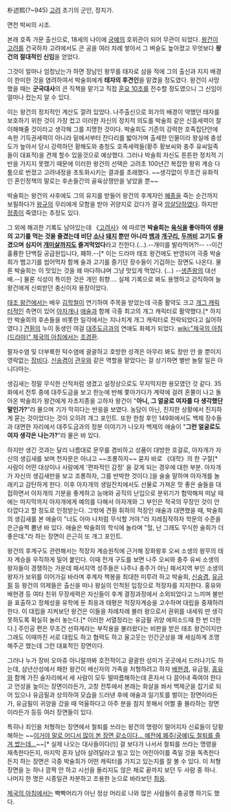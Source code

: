 朴述熙(?~945)
[[고려]] 초기의 군인, 정치가.

면천 박씨의 시조.

본래 호족 가문 출신으로, 18세의 나이에 [[궁예]]의 호위관이 되어 무관이 되었다. [[왕건]]이 [[고려]]를 건국하자 고려에서도 큰 공을 여러 차례 쌓아서 그 벼슬도 높아졌고 무엇보다 '''왕건의 절대적인 신임'''을 얻었다.

그것이 얼마나 엄청났는가 하면 장남인 왕무를 태자로 삼을 적에 그의 출신과 지지 배경이 한미한 것을 염려하여서 박술희에게 '''태자의 후견인'''을 맡겼을 정도였다. 왕건이 사망했을 때는 '''군국대사'''의 큰 직책을 맡기고 직접 [[훈요 10조]]를 전수할 정도였으니 그 신임이 얼마나 컸는지 알 수 있다.

이는 왕건의 정치적인 계산도 깔려 있었다. 나주출신으로 외가의 배경이 약했던 태자를 보호하기 위한 것이 가장 컸고 이러한 자신의 정치적 의도를 박술희 같은 신흥세력이 잘 이해해줄 것이라고 생각해 그를 지명한 것이다. 박술희도 기존의 강력한 호족집단안에 속한 기득권세력이 아니라 밑에서부터 잔다리를 밟아가며 출세한 인물이라 왕실에 충성도가 높아서 당시 강력하던 황해도와 충청도 호족세력들(황주 황보씨와 충주 유씨일족들이 대표적)을 견제 할수 있을것으로 예상했다. 그러나 박술희 자신도 튼튼한 정치적 기반을 가지지 못했기 때문에 이러한 왕건의 선택은 고려초 100년간 복잡한 왕위 계승 다툼으로 번졌고  고려내정을 초토화시키는 결과를 초래했다. ~~생각없이 무조건 유화적인 혼인정책의 말로는 후손들간의 골육상쟁만을 낳았을 뿐~~

박술희는 왕건의 사후에도 그의 유지를 받들어 왕건의 후계자인 [[혜종]]을 죽는 순간까지 보필하다가 [[왕규]]의 무리에게 모함을 받아 귀양지로 갔다가 결국 [[암살]]당하였다. 하지만 [[정종]]이 죽였다는 추정도 있다.

그 외에 해괴한 기록도 남아있는데 《[[고려사]]》에 따르면 '''박술희는 [[육식]]을 좋아하여 생물의 고기를 먹는 것을 즐겼는데 비단 [[소]]나 [[돼지]] 뿐만 아니라 [[뱀]]과 [[개구리]], [[두꺼비]] 고기도 즐겼으며 심지어 [[개미]]살까지도 즐겨먹었다'''라고 전한다.(…).--개미를 발라먹어?!-- --이건 훌륭한 단백질 공급원입니다, 폐하.--[* 이는 드라마 태조 왕건에도 반영되어 극중 박술희가 뱀고기를 씹어먹자 함께 술과 고기를 즐기던 장수들이 기겁하는 장면도 나온다. 물론 박술희는 이 맛있는 것을 왜 마다하냐며 그냥 맛있게 먹었다. (…) --[[생존왕]]의 대선배.--] 물론 식성이 특이한 것은 개인 취향…. 실제 기록으로 봐도 용맹하고 강직하여 늘 왕건에게 신뢰받던 충신이자 용장이었다.

[[태조 왕건]]에서는 배우 [[김학철]]이 연기하여 주목을 받았는데 극중 활약도 크고 [[개그 캐릭터]]적인 측면이 있어 [[아자개]]나 [[애술]]과 함께 극중 최고의 개그 캐릭터로 활약했다.[* 하지만 박술희의 후손들을 비롯한 일각에서는 지나치게 개그 캐릭터로 전락되었다고 싫어하였다.] [[견훤]]의 누이 동생인 여걸 [[대주도금]]과의 연애도 화제가 되었다. [[wiki:"제국의 아침(드라마)" 제국의 아침]]에서는 [[조경환]].

팔자수염 및 더부룩한 턱수염에 괄괄하고 호방한 성격은 아무리 봐도 창만 안 쓸 뿐이지 영락없는 [[장비]]다. [[신숭겸]]이 [[관우]]와 같은 역할을 맡았다는 걸 상기하면 별반 놀랄 일은 아니다마는. 

생김새는 정말 무식한 산적처럼 생겼고 설정상으로도 무지막지한 용모였던 것 같다. 35화에서 전투 중에 대주도금을 보고 한눈에 반해 쫓아가다가 계략에 걸려 혼쭐이 나고 돌아온 박술희가 왕건에게 자초지종을 고하자 왕건이 "'''아니, 그 얼굴로 여자를 다 생각했단 말인가?'''"라 물으며 기가 막히다는 반응을 보였다. 농담이 아닌, 진지한 상황에서 진지하게 묻는 것이었다는 것이 오히려 개그 포인트. 또한 한참 후인 149화에서도 백제 장수들과 대면한 자리에서 대주도금과의 정분 이야기가 나오자 백제의 애술이 "'''그런 얼굴로도 여자 생각은 나는가?'''"라 물은 바 있다. 

하지만 생긴 것과는 달리 나름대로 문무를 겸비하고 성품이 대방한 호걸로, 아자개가 자신의 생김새를 보며 천자문은 아냐고 ~~조롱하자~~ 묻자 바로 《대학》의 한 구절[* 사람이 어떤 대상이나 사람에게 '편파적인 감정' 을 갖게 되는 경우에 대한 부분. 아자개가 자신의 생김새만을 보고 조롱하자, 그를 반박한 것이다.]을 술술 말하며 아자개를 놀래키고 감탄하게 한다. 이후 아자개의 생일잔치에서도 선물로 가져온 맛 좋은 술들을 대접하면서 아자개의 기분을 좋게하고 능애와 공직의 난입으로 분위기가 험악해져 떠날 때에는 마지막까지 아자개에게 예의를 다해서 아자개와 그 부인은 적국의 무장인 것이 안타깝다고 할 정도로 인정받는다. 그밖에 견훤 휘하의 적장인 애술과 대면했을 때, 박술희의 생김새를 본 애술이 "너도 아마 나처럼 무식할 거야."라 지레짐작하자 학문의 수준을 은근슬쩍 뽐낸 바 있다. 애술은 박술희의 학식에 놀라며 "헐, 난 그래도 무식한 술희가 더 좋은데."라 하는 장면이 은근히 또 개그 포인트.

왕건의 후계구도 관련해서는 적장자 계승원칙에 근거해 장화왕후 오씨 소생의 왕무의 태자 계승을 우직하게 밀어 붙인다. 이때 전개 구도를 보면 나주 오씨와 충주 유씨 소생의 왕자들이 경쟁하는 가운데 패서지역 성주들은 나주나 충주가 아닌 패서지역 부인 소생의 왕자가 보위를 이어가길 바라며 후계자 책봉을 최대한 미루려 하고 박술희, [[신숭겸]], [[유금필]] 등 왕건의 의제들은 출신을 떠나 왕실의 인척된 입장으로 적장자를 지지한다. 홍유와 배현경 등 여타 친위 무장세력은 자신들이 후계 결정과정에서 소외되었다고 느끼며 불만을 표출하고 정체성을 유학에 둔 최응과 태평은 적장자계승을 고수하며 대립을 중재하려 한다. 이 대립을 지켜보던 왕건은 이들을 차례차례 불러 왕으로서 권위를 내세워 딴 생각 못하도록 확실히 눌러 놓는다.[* 이러한 서열정리는 유금필 귀양 에피소드때 한 번 더한다.] 주인공 편은 무조건 선하게라는 부작용을 불러왔다는 비판을 받은 태조 왕건이지만 그래도 이때까진 서로 대립도 하고 협력도 하고 울고웃는 인간군상을 꽤 세심하게 조명해주곤 했는데 그런 대표적인 장면이다.

그러나 누가 장비 오마쥬 아니랄까봐 호전적이고 괄괄한 성미가 곳곳에서 드러나기도 하는데, 삼년산성에서 패한 왕건이 배신자의 가족을 처형하려고 하자 [[배현경]], 유금필, [[홍유]]와 함께 가진 술자리에서 세 사람이 모두 떨떠름해하는데 혼자서 다 끌어내 죽여야 한다고 언성을 높이는 장면이라든가, 고창 전투에서 본래는 화살을 쏴서 백제군을 잡기로 되어 있으나 유금필과 상의하여 모습을 드러낸 후에 애술과 일기토를 벌이는 장면이라든가, 유금필이 귀양을 갔을 때 억울하다고 아주 분을 참지 못해서 어쩔 줄 몰라하는 장면이라든가 등등 여러 장면들이 있다.

특히나 죄인을 처형하는 장면에서 철퇴를 쓰라는 왕건의 명령이 떨어지자 신료들이 당황해하는 ~~[https://www.youtube.com/watch?v=c7v2CPta0eE&feature=player_detailpage#t=490 이거야 말로 어디서 많이 본 장면 같소이다… 예전에 폐주(궁예)도 철퇴를 즐겨 썼는데…]~~[* 실제 나오는 대사들이다(!)] 걸 보다가 나서서 철퇴를 쓰라는 명령을 재촉한다든지, 마지막 혼자 남아 살려달라고 빌고 있는 어린아이를 죽일 것을 독촉한다든지 하는 장면은 극중 박술희가 어떤 캐릭터를 가지고 있는지를 잘 볼 수 있다. 이 처형 장면을 눈 하나 깜짝 안 하고 시선을 돌리지도 않은 채로 끝까지 보던 두 사람 중 하나. 나머지 한 명은 시종일관 차분하고 조용한 눈으로 바라보던 [[최응]].

[[제국의 아침]]에서는 빡빡머리가 아닌 정상 머리로 나와 많은 사람들이 충공깽 하기도 했다.
